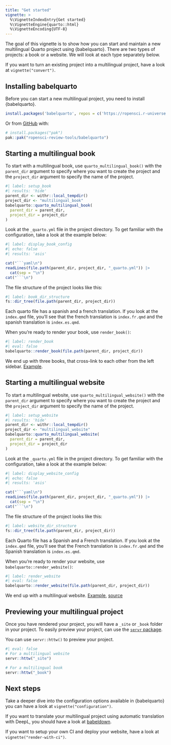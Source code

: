 ```yaml
---
title: "Get started"
vignette: >
  %\VignetteIndexEntry{Get started}
  %\VignetteEngine{quarto::html}
  %\VignetteEncoding{UTF-8}
---
```


The goal of this vignette is to show how you can start and maintain a new multilingual Quarto project using {babelquarto}.
There are two types of projects: a book or a website. We will look at each type separately below.

If you want to turn an existing project into a multilingual project, have a look at `vignette("convert")`.

## Installing babelquarto

Before you can start a new multilingual project, you need to install {babelquarto}.

```r
install.packages('babelquarto', repos = c('https://ropensci.r-universe.dev', 'https://cloud.r-project.org'))
```

Or from [GitHub](https://github.com/) with:

``` r
# install.packages("pak")
pak::pak("ropensci-review-tools/babelquarto")
```

## Starting a multilingual book

To start with a multilingual book, use `quarto_multilingual_book()` with the `parent_dir` argument to specify where you want to create the project and the `project_dir` argument to specify the name of the project.

```r
#| label: setup_book
#| results: 'hide'
parent_dir <- withr::local_tempdir()
project_dir <- "multilingual_book"
babelquarto::quarto_multilingual_book(
  parent_dir = parent_dir,
  project_dir = project_dir
)
```

Look at the `_quarto.yml` file in the project directory. 
To get familiar with the configuration, take a look at the example below:

```r
#| label: display_book_config
#| echo: false
#| results: 'asis'

cat("```yaml\n")
readLines(file.path(parent_dir, project_dir, "_quarto.yml")) |>
  cat(sep = "\n")
cat("```\n")
```

The file structure of the project looks like this:

```r
#| label: book_dir_structure
fs::dir_tree(file.path(parent_dir, project_dir))
```

Each quarto file has a spanish and a french translation. If you look at the `index.qmd` file, you'll see that the french translation is `index.fr.qmd` and the spanish translation is `index.es.qmd`.

When you're ready to render your book, use `render_book()`:

```r
#| label: render_book
#| eval: false
babelquarto::render_book(file.path(parent_dir, project_dir))
```

We end up with three books, that cross-link to each other from the left sidebar.
[Example](https://devdevguide.netlify.app).

## Starting a multilingual website

To start a multilingual website, use `quarto_multilingual_website()` with the `parent_dir` argument to specify where you want to create the project and the `project_dir` argument to specify the name of the project.

```r
#| label: setup_website
#| results: 'hide'
parent_dir <- withr::local_tempdir()
project_dir <- "multilingual_website"
babelquarto::quarto_multilingual_website(
  parent_dir = parent_dir,
  project_dir = project_dir
)
```

Look at the `_quarto.yml` file in the project directory. To get familiar with the configuration, take a look at the example below:

```r
#| label: display_website_config
#| echo: false
#| results: 'asis'

cat("```yaml\n")
readLines(file.path(parent_dir, project_dir, "_quarto.yml")) |>
  cat(sep = "\n")
cat("```\n")
```

The file structure of the project looks like this:

```r
#| label: website_dir_structure
fs::dir_tree(file.path(parent_dir, project_dir))
```

Each Quarto file has a Spanish and a French translation. 
If you look at the `index.qmd` file, you'll see that the French translation is `index.fr.qmd` and the Spanish translation is `index.es.qmd`.

When you're ready to render your website, use `babelquarto::render_website()`:

```r
#| label: render_website
#| eval: false
babelquarto::render_website(file.path(parent_dir, project_dir))
```

We end up with a multilingual website. [Example](https://maelle.github.io/babelsite), [source](https://github.com/maelle/babelsite)

## Previewing your multilingual project

Once you have rendered your project, you will have a `_site` or `_book` folder in your project. To easily preview your project, can use the [`servr` package](https://cran.rstudio.com/web/packages/servr/index.html).

You can use `servr::httw()` to preview your project.

```r
#| eval: false
# For a multilingual website
servr::httw("_site")

# For a multilingual book
servr::httw("_book")
```

## Next steps

Take a deeper dive into the configuration options available in {babelquarto} you can have a look at `vignette("configuration")`.

If you want to translate your multilingual project using automatic translation with DeepL, you should have a look at [babeldown](http://docs.ropensci.org/babeldown/articles/quarto.html).

If you want to setup your own CI and deploy your website, have a look at `vignette("render-with-ci")`.
